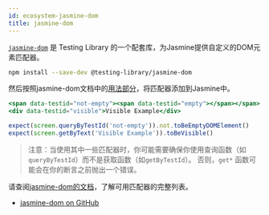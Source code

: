 ```yaml
---
id: ecosystem-jasmine-dom
title: jasmine-dom
---
```


[`jasmine-dom`][gh] 是 Testing Library 的一个配套库，为Jasmine提供自定义的DOM元素匹配器。

```bash npm2yarn
npm install --save-dev @testing-library/jasmine-dom
```

然后按照jasmine-dom文档中的[用法部分][gh-usage]，将匹配器添加到Jasmine中。

```jsx
<span data-testid="not-empty"><span data-testid="empty"></span></span>
<div data-testid="visible">Visible Example</div>

expect(screen.queryByTestId('not-empty')).not.toBeEmptyDOMElement()
expect(screen.getByText('Visible Example')).toBeVisible()
```

> 注意：当使用其中一些匹配器时，你可能需要确保你使用查询函数（如`queryByTestId`）而不是获取函数（如`getByTestId`）。
> 否则，`get*` 函数可能会在你的断言之前抛出一个错误。

请查阅[jasmine-dom的文档][gh]，了解可用匹配器的完整列表。

- [jasmine-dom on GitHub][gh]

[gh]: https://github.com/testing-library/jasmine-dom
[gh-usage]: https://github.com/testing-library/jasmine-dom#usage
